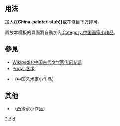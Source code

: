 <includeonly><!-- 在這裡加入模板的保護標識 --></includeonly><noinclude>{{template doc page viewed directly}}</noinclude>
<!-- 在本行下編輯模板說明 -->
== 用法 ==
加入'''<nowiki>{{China-painter-stub}}</nowiki>'''或'''{{tl|中国画家小作品}}'''在條目下方即可。

置放本模板的頁面將自動加入[[:Category:中国画家小作品]]。
== 參見 ==
*[[Wikipedia:中国古代文学家传记专题]]
*[[Portal:艺术]]
*{{tl|China-artist-stub}}（中国艺术家小作品）
== 其他 ==
*{{tl|Painter-stub}}（西畫家小作品）
<includeonly>
<!-- 本行下加入模板的分類 -->
[[Category:中国画家小作品|*]]
[[Category:藝術家小作品模板|P]]
[[Category:藝術小作品模板|B]]
</includeonly>